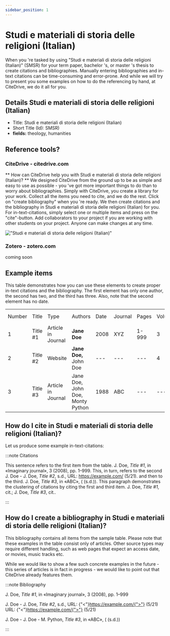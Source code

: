 ```yaml
---
sidebar_position: 1
---
```


# Studi e materiali di storia delle religioni (Italian)

When you 're tasked by using "Studi e materiali di storia delle religioni (Italian)" (SMSR) for your term paper, bachelor 's, or master 's thesis to create citations and bibliographies.
Manually entering bibliographies and in-text citations can be time-consuming and error-prone. And while we will try to present you some examples on how to do the referencing by hand, at CiteDrive, we do it all for you.

## Details  Studi e materiali di storia delle religioni (Italian)
* Title: Studi e materiali di storia delle religioni (Italian)
* Short Title (Id): SMSR)
* **fields:** theology, humanities

## Reference tools?
### CiteDrive - citedrive.com
** How can CiteDrive help you with Studi e materiali di storia delle religioni (Italian)? **
We designed CiteDrive from the ground up to be as simple and easy to use as possible - you 've got more important things to do than to worry about bibliographies. Simply with CiteDrive, you create a library for your work. Collect all the items you need to cite, and we do the rest. Click on "create bibliography" when you 're ready. We then create citations and the bibliography in Studi e materiali di storia delle religioni (Italian) for you. For in-text-citations, simply select one or multiple items and press on the "cite"-button. Add collaborators to your project if you are working with other students on your project. Anyone can make changes at any time.


!["Studi e materiali di storia delle religioni (Italian)"](images/studi-e-materiali-di-storia-delle-religioni-italian.svg "Choose Studi e materiali di storia delle religioni (Italian) in the CiteDrive App")

### Zotero - zotero.com

coming soon

## Example items

This table demonstrates how you can use these elements to create proper in-text citations and the bibliography. The first element has only one author, the second has two, and the third has three. Also, note that the second element has no date.


<table>
  <tr>
   <td>Number
   </td>
   <td>Title
   </td>
   <td>Type
   </td>
   <td>Authors
   </td>
   <td>Date
   </td>
   <td>Journal
   </td>
   <td>Pages
   </td>
   <td>Volume
   </td>
   <td>Issue
   </td>
   <td>Access Date
   </td>
  </tr>
  <tr>
   <td>1
   </td>
   <td>Title #1
   </td>
   <td>Article in Journal
   </td>
   <td><strong>Jane Doe</strong>
   </td>
   <td>2008
   </td>
   <td>XYZ
   </td>
   <td>1-999
   </td>
   <td>3
   </td>
   <td>2
   </td>
   <td>--
   </td>
  </tr>
  <tr>
   <td>
2
   </td>
   <td>Title #2
   </td>
   <td>Website
   </td>
   <td><strong>Jane Doe, </strong>John Doe
   </td>
   <td>---
   </td>
   <td>---
   </td>
   <td>---
   </td>
   <td>4
   </td>
   <td>---
   </td>
   <td>2020-05-01
   </td>
  </tr>
  <tr>
   <td>3
   </td>
   <td>Title #3
   </td>
   <td>Article in Journal
   </td>
   <td>Jane Doe, John Doe, Monty Python
   </td>
   <td>1988
   </td>
   <td>ABC
   </td>
   <td>---
   </td>
   <td>---
   </td>
   <td>16
   </td>
   <td>---
   </td>
  </tr>
</table>



## How do I cite in  Studi e materiali di storia delle religioni (Italian)?

Let us produce some example in-text-citations:

:::note Citations


This sentence refers to the first item from the table. J. Doe,  <i>Title #1</i>, in «Imaginary journal», 3 (2008), pp. 1–999. This, in turn, refers to the second J. Doe - J. Doe,  <i>Title #2</i>,  s.d., URL: <https://example.com/> (5/21).
and then to the third.  J. Doe,  <i>Title #3</i>, in «ABC», ( (s.d.)).
This paragraph demonstrates the clustering of citations by citing the first and third item. J. Doe, <i>Title #1</i>, cit.; J. Doe, <i>Title #3</i>, cit..

:::

## How do I create a bibliography in Studi e materiali di storia delle religioni (Italian)?

This bibliography contains all items from the sample table. Please note that these examples in the table consist only of articles. Other source types may require different handling, such as web pages that expect an access date, or movies, music tracks etc.

While we would like to show a few such concrete examples in the future - this series of articles is in fact in progress - we would like to point out that CiteDrive already features them.

:::note Bibliography

J. Doe,  <i>Title #1</i>, in «Imaginary journal», 3 (2008), pp. 1–999

J. Doe - J. Doe,  <i>Title #2</i>,  s.d., URL: {"<"}https://example.com/{">"} (5/21) URL: {"<"}https://example.com/{">"} (5/21)

J. Doe - J. Doe - M. Python,  <i>Title #3</i>, in «ABC», ( (s.d.))



:::


        